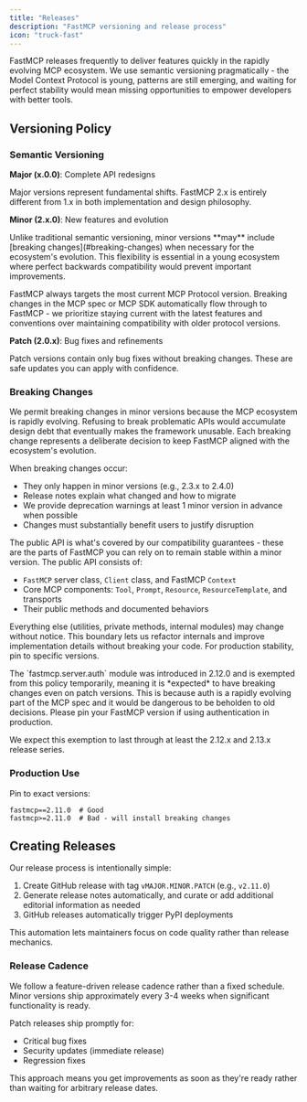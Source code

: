 ```yaml
---
title: "Releases"
description: "FastMCP versioning and release process"
icon: "truck-fast"
---
```


FastMCP releases frequently to deliver features quickly in the rapidly evolving MCP ecosystem. We use semantic versioning pragmatically - the Model Context Protocol is young, patterns are still emerging, and waiting for perfect stability would mean missing opportunities to empower developers with better tools.

## Versioning Policy

### Semantic Versioning

**Major (x.0.0)**: Complete API redesigns

Major versions represent fundamental shifts. FastMCP 2.x is entirely different from 1.x in both implementation and design philosophy.

**Minor (2.x.0)**: New features and evolution

<Warning>
Unlike traditional semantic versioning, minor versions **may** include [breaking changes](#breaking-changes) when necessary for the ecosystem's evolution. This flexibility is essential in a young ecosystem where perfect backwards compatibility would prevent important improvements.
</Warning>

FastMCP always targets the most current MCP Protocol version. Breaking changes in the MCP spec or MCP SDK automatically flow through to FastMCP - we prioritize staying current with the latest features and conventions over maintaining compatibility with older protocol versions.

**Patch (2.0.x)**: Bug fixes and refinements

Patch versions contain only bug fixes without breaking changes. These are safe updates you can apply with confidence.

### Breaking Changes

We permit breaking changes in minor versions because the MCP ecosystem is rapidly evolving. Refusing to break problematic APIs would accumulate design debt that eventually makes the framework unusable. Each breaking change represents a deliberate decision to keep FastMCP aligned with the ecosystem's evolution.

When breaking changes occur:
- They only happen in minor versions (e.g., 2.3.x to 2.4.0)
- Release notes explain what changed and how to migrate
- We provide deprecation warnings at least 1 minor version in advance when possible
- Changes must substantially benefit users to justify disruption

The public API is what's covered by our compatibility guarantees - these are the parts of FastMCP you can rely on to remain stable within a minor version. The public API consists of:
- `FastMCP` server class, `Client` class, and FastMCP `Context`
- Core MCP components: `Tool`, `Prompt`, `Resource`, `ResourceTemplate`, and transports
- Their public methods and documented behaviors

Everything else (utilities, private methods, internal modules) may change without notice. This boundary lets us refactor internals and improve implementation details without breaking your code. For production stability, pin to specific versions.

<Warning>
The `fastmcp.server.auth` module was introduced in 2.12.0 and is exempted from this policy temporarily, meaning it is *expected* to have breaking changes even on patch versions. This is because auth is a rapidly evolving part of the MCP spec and it would be dangerous to be beholden to old decisions. Please pin your FastMCP version if using authentication in production.

We expect this exemption to last through at least the 2.12.x and 2.13.x release series. 
</Warning>

### Production Use

Pin to exact versions:
```
fastmcp==2.11.0  # Good
fastmcp>=2.11.0  # Bad - will install breaking changes
```

## Creating Releases

Our release process is intentionally simple:

1. Create GitHub release with tag `vMAJOR.MINOR.PATCH` (e.g., `v2.11.0`)
2. Generate release notes automatically, and curate or add additional editorial information as needed
3. GitHub releases automatically trigger PyPI deployments

This automation lets maintainers focus on code quality rather than release mechanics.

### Release Cadence

We follow a feature-driven release cadence rather than a fixed schedule. Minor versions ship approximately every 3-4 weeks when significant functionality is ready.

Patch releases ship promptly for:
- Critical bug fixes
- Security updates (immediate release)
- Regression fixes

This approach means you get improvements as soon as they're ready rather than waiting for arbitrary release dates.
